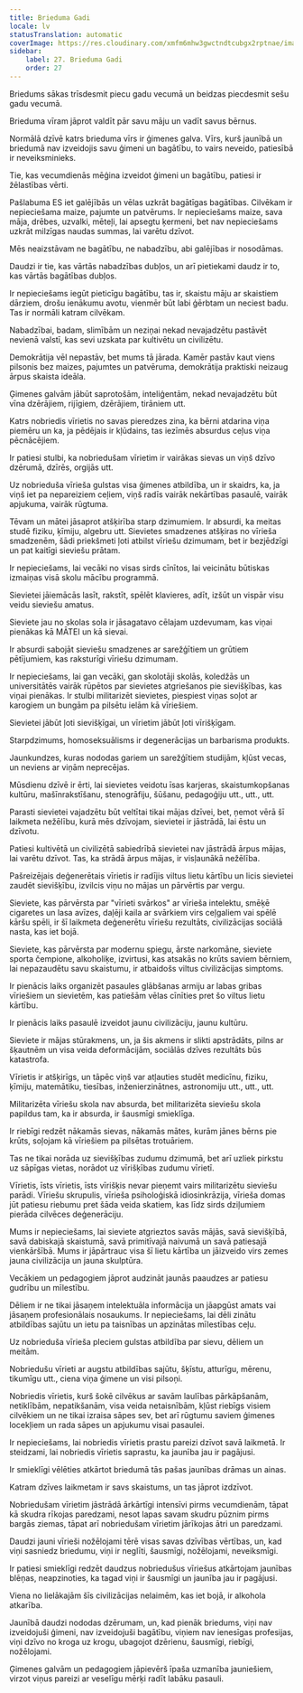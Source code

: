 ```yaml
---
title: Brieduma Gadi
locale: lv
statusTranslation: automatic
coverImage: https://res.cloudinary.com/xmfm6mhw3gwctndtcubgx2rptnae/image/upload/v1740337243/small_cover_educacion_fundamental_a051170f1c.webp
sidebar:
    label: 27. Brieduma Gadi
    order: 27
---
```

Briedums sākas trīsdesmit piecu gadu vecumā un beidzas piecdesmit sešu gadu vecumā.

Brieduma vīram jāprot valdīt pār savu māju un vadīt savus bērnus.

Normālā dzīvē katrs brieduma vīrs ir ģimenes galva. Vīrs, kurš jaunībā un briedumā nav izveidojis savu ģimeni un bagātību, to vairs neveido, patiesībā ir neveiksminieks.

Tie, kas vecumdienās mēģina izveidot ģimeni un bagātību, patiesi ir žēlastības vērti.

Pašlabuma ES iet galējībās un vēlas uzkrāt bagātīgas bagātības. Cilvēkam ir nepieciešama maize, pajumte un patvērums. Ir nepieciešams maize, sava māja, drēbes, uzvalki, mēteļi, lai apsegtu ķermeni, bet nav nepieciešams uzkrāt milzīgas naudas summas, lai varētu dzīvot.

Mēs neaizstāvam ne bagātību, ne nabadzību, abi galējības ir nosodāmas.

Daudzi ir tie, kas vārtās nabadzības dubļos, un arī pietiekami daudz ir to, kas vārtās bagātības dubļos.

Ir nepieciešams iegūt pieticīgu bagātību, tas ir, skaistu māju ar skaistiem dārziem, drošu ienākumu avotu, vienmēr būt labi ģērbtam un neciest badu. Tas ir normāli katram cilvēkam.

Nabadzībai, badam, slimībām un neziņai nekad nevajadzētu pastāvēt nevienā valstī, kas sevi uzskata par kultivētu un civilizētu.

Demokrātija vēl nepastāv, bet mums tā jārada. Kamēr pastāv kaut viens pilsonis bez maizes, pajumtes un patvēruma, demokrātija praktiski neizaug ārpus skaista ideāla.

Ģimenes galvām jābūt saprotošām, inteliģentām, nekad nevajadzētu būt vīna dzērājiem, rijīgiem, dzērājiem, tirāniem utt.

Katrs nobriedis vīrietis no savas pieredzes zina, ka bērni atdarina viņa piemēru un ka, ja pēdējais ir kļūdains, tas iezīmēs absurdus ceļus viņa pēcnācējiem.

Ir patiesi stulbi, ka nobriedušam vīrietim ir vairākas sievas un viņš dzīvo dzērumā, dzīrēs, orgijās utt.

Uz nobrieduša vīrieša gulstas visa ģimenes atbildība, un ir skaidrs, ka, ja viņš iet pa nepareiziem ceļiem, viņš radīs vairāk nekārtības pasaulē, vairāk apjukuma, vairāk rūgtuma.

Tēvam un mātei jāsaprot atšķirība starp dzimumiem. Ir absurdi, ka meitas studē fiziku, ķīmiju, algebru utt. Sievietes smadzenes atšķiras no vīrieša smadzenēm, šādi priekšmeti ļoti atbilst vīriešu dzimumam, bet ir bezjēdzīgi un pat kaitīgi sieviešu prātam.

Ir nepieciešams, lai vecāki no visas sirds cīnītos, lai veicinātu būtiskas izmaiņas visā skolu mācību programmā.

Sievietei jāiemācās lasīt, rakstīt, spēlēt klavieres, adīt, izšūt un vispār visu veidu sieviešu amatus.

Sieviete jau no skolas sola ir jāsagatavo cēlajam uzdevumam, kas viņai pienākas kā MĀTEI un kā sievai.

Ir absurdi sabojāt sieviešu smadzenes ar sarežģītiem un grūtiem pētījumiem, kas raksturīgi vīriešu dzimumam.

Ir nepieciešams, lai gan vecāki, gan skolotāji skolās, koledžās un universitātēs vairāk rūpētos par sievietes atgriešanos pie sievišķības, kas viņai pienākas. Ir stulbi militarizēt sievietes, piespiest viņas soļot ar karogiem un bungām pa pilsētu ielām kā vīriešiem.

Sievietei jābūt ļoti sievišķīgai, un vīrietim jābūt ļoti vīrišķīgam.

Starpdzimums, homoseksuālisms ir degenerācijas un barbarisma produkts.

Jaunkundzes, kuras nododas gariem un sarežģītiem studijām, kļūst vecas, un neviens ar viņām neprecējas.

Mūsdienu dzīvē ir ērti, lai sievietes veidotu īsas karjeras, skaistumkopšanas kultūru, mašīnrakstīšanu, stenogrāfiju, šūšanu, pedagoģiju utt., utt., utt.

Parasti sievietei vajadzētu būt veltītai tikai mājas dzīvei, bet, ņemot vērā šī laikmeta nežēlību, kurā mēs dzīvojam, sievietei ir jāstrādā, lai ēstu un dzīvotu.

Patiesi kultivētā un civilizētā sabiedrībā sievietei nav jāstrādā ārpus mājas, lai varētu dzīvot. Tas, ka strādā ārpus mājas, ir visļaunākā nežēlība.

Pašreizējais deģenerētais vīrietis ir radījis viltus lietu kārtību un licis sievietei zaudēt sievišķību, izvilcis viņu no mājas un pārvērtis par vergu.

Sieviete, kas pārvērsta par "vīrieti svārkos" ar vīrieša intelektu, smēķē cigaretes un lasa avīzes, daļēji kaila ar svārkiem virs ceļgaliem vai spēlē kāršu spēli, ir šī laikmeta deģenerētu vīriešu rezultāts, civilizācijas sociālā nasta, kas iet bojā.

Sieviete, kas pārvērsta par modernu spiegu, ārste narkomāne, sieviete sporta čempione, alkoholiķe, izvirtusi, kas atsakās no krūts saviem bērniem, lai nepazaudētu savu skaistumu, ir atbaidošs viltus civilizācijas simptoms.

Ir pienācis laiks organizēt pasaules glābšanas armiju ar labas gribas vīriešiem un sievietēm, kas patiešām vēlas cīnīties pret šo viltus lietu kārtību.

Ir pienācis laiks pasaulē izveidot jaunu civilizāciju, jaunu kultūru.

Sieviete ir mājas stūrakmens, un, ja šis akmens ir slikti apstrādāts, pilns ar šķautnēm un visa veida deformācijām, sociālās dzīves rezultāts būs katastrofa.

Vīrietis ir atšķirīgs, un tāpēc viņš var atļauties studēt medicīnu, fiziku, ķīmiju, matemātiku, tiesības, inženierzinātnes, astronomiju utt., utt., utt.

Militarizēta vīriešu skola nav absurda, bet militarizēta sieviešu skola papildus tam, ka ir absurda, ir šausmīgi smieklīga.

Ir riebīgi redzēt nākamās sievas, nākamās mātes, kurām jānes bērns pie krūts, soļojam kā vīriešiem pa pilsētas trotuāriem.

Tas ne tikai norāda uz sievišķības zudumu dzimumā, bet arī uzliek pirkstu uz sāpīgas vietas, norādot uz vīrišķības zudumu vīrietī.

Vīrietis, īsts vīrietis, īsts vīrišķis nevar pieņemt vairs militarizētu sieviešu parādi. Vīriešu skrupulis, vīrieša psiholoģiskā idiosinkrāzija, vīrieša domas jūt patiesu riebumu pret šāda veida skatiem, kas līdz sirds dziļumiem pierāda cilvēces deģenerāciju.

Mums ir nepieciešams, lai sieviete atgrieztos savās mājās, savā sievišķībā, savā dabiskajā skaistumā, savā primitīvajā naivumā un savā patiesajā vienkāršībā. Mums ir jāpārtrauc visa šī lietu kārtība un jāizveido virs zemes jauna civilizācija un jauna skulptūra.

Vecākiem un pedagogiem jāprot audzināt jaunās paaudzes ar patiesu gudrību un mīlestību.

Dēliem ir ne tikai jāsaņem intelektuāla informācija un jāapgūst amats vai jāsaņem profesionālais nosaukums. Ir nepieciešams, lai dēli zinātu atbildības sajūtu un ietu pa taisnības un apzinātas mīlestības ceļu.

Uz nobrieduša vīrieša pleciem gulstas atbildība par sievu, dēliem un meitām.

Nobriedušu vīrieti ar augstu atbildības sajūtu, šķīstu, atturīgu, mērenu, tikumīgu utt., ciena viņa ģimene un visi pilsoņi.

Nobriedis vīrietis, kurš šokē cilvēkus ar savām laulības pārkāpšanām, netiklībām, nepatikšanām, visa veida netaisnībām, kļūst riebīgs visiem cilvēkiem un ne tikai izraisa sāpes sev, bet arī rūgtumu saviem ģimenes locekļiem un rada sāpes un apjukumu visai pasaulei.

Ir nepieciešams, lai nobriedis vīrietis prastu pareizi dzīvot savā laikmetā. Ir steidzami, lai nobriedis vīrietis saprastu, ka jaunība jau ir pagājusi.

Ir smieklīgi vēlēties atkārtot briedumā tās pašas jaunības drāmas un ainas.

Katram dzīves laikmetam ir savs skaistums, un tas jāprot izdzīvot.

Nobriedušam vīrietim jāstrādā ārkārtīgi intensīvi pirms vecumdienām, tāpat kā skudra rīkojas paredzami, nesot lapas savam skudru pūznim pirms bargās ziemas, tāpat arī nobriedušam vīrietim jārīkojas ātri un paredzami.

Daudzi jauni vīrieši nožēlojami tērē visas savas dzīvības vērtības, un, kad viņi sasniedz briedumu, viņi ir neglīti, šausmīgi, nožēlojami, neveiksmīgi.

Ir patiesi smieklīgi redzēt daudzus nobriedušus vīriešus atkārtojam jaunības blēņas, neapzinoties, ka tagad viņi ir šausmīgi un jaunība jau ir pagājusi.

Viena no lielākajām šīs civilizācijas nelaimēm, kas iet bojā, ir alkohola atkarība.

Jaunībā daudzi nododas dzērumam, un, kad pienāk briedums, viņi nav izveidojuši ģimeni, nav izveidojuši bagātību, viņiem nav ienesīgas profesijas, viņi dzīvo no kroga uz krogu, ubagojot dzērienu, šausmīgi, riebīgi, nožēlojami.

Ģimenes galvām un pedagogiem jāpievērš īpaša uzmanība jauniešiem, virzot viņus pareizi ar veselīgu mērķi radīt labāku pasauli.

